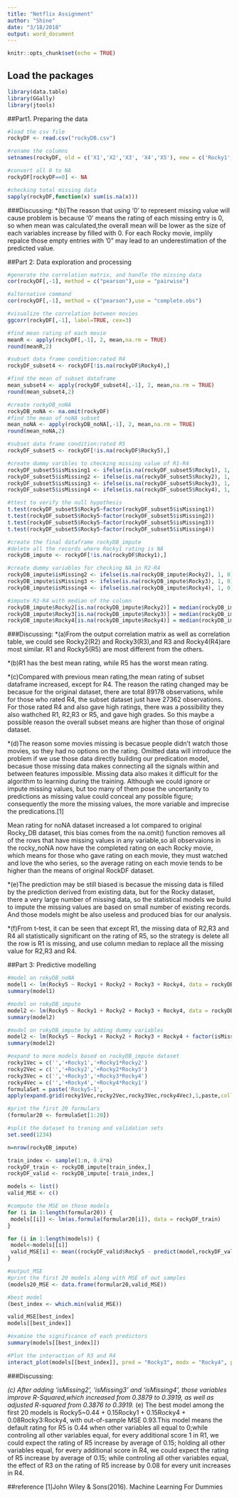 ```yaml
---
title: "Netflix Assignment"
author: "Shine"
date: "3/18/2018"
output: word_document
---
```


```r
knitr::opts_chunk$set(echo = TRUE)
```

## Load the packages
```r
library(data.table)
library(GGally)
library(jtools)
```

##Part1. Preparing the data
```r
#load the csv file
rockyDF <- read.csv("rockyDB.csv")

#rename the columns
setnames(rockyDF, old = c('X1','X2','X3', 'X4','X5'), new = c('Rocky1','Rocky2','Rocky3', 'Rocky4', 'Rocky5'))

#convert all 0 to NA
rockyDF[rockyDF==0] <- NA

#checking total missing data
sapply(rockyDF,function(x) sum(is.na(x)))
```
###Discussing:
*(b)The reason that using '0' to represent missing value will cause problem is because '0' means the rating of each missing entry is 0, so when mean was calculated,the overall mean will be lower as the size of each variables increase by filled with 0. For each Rocky movie, implily repalce those empty entries with '0" may lead to an underestimation of the predicted value.


##Part 2: Data exploration and processing
```r
#generate the correlation matrix, and handle the missing data 
cor(rockyDF[,-1], method = c("pearson"),use = "pairwise")

#alternative command
cor(rockyDF[,-1], method = c("pearson"),use = "complete.obs")

#visualize the correlation between movies
ggcorr(rockyDF[,-1], label=TRUE, cex=3)

#find mean rating of each movie
meanR <- apply(rockyDF[,-1], 2, mean,na.rm = TRUE)
round(meanR,2)

#subset data frame condition:rated R4
rockyDF_subset4 <- rockyDF[!is.na(rockyDF$Rocky4),]

#find the mean of subset dataframe
mean_subset4 <- apply(rockyDF_subset4[,-1], 2, mean,na.rm = TRUE)
round(mean_subset4,2)

#create rockyDB_noNA
rockyDB_noNA <- na.omit(rockyDF)
#find the mean of noNA subset
mean_noNA <- apply(rockyDB_noNA[,-1], 2, mean,na.rm = TRUE)
round(mean_noNA,2)

#subset data frame condition:rated R5
rockyDF_subset5 <- rockyDF[!is.na(rockyDF$Rocky5),]

#create dummy varibles to checking missing value of R1-R4
rockyDF_subset5$isMissing1 <- ifelse(is.na(rockyDF_subset5$Rocky1), 1, 0)
rockyDF_subset5$isMissing2 <- ifelse(is.na(rockyDF_subset5$Rocky2), 1, 0)
rockyDF_subset5$isMissing3 <- ifelse(is.na(rockyDF_subset5$Rocky3), 1, 0)
rockyDF_subset5$isMissing4 <- ifelse(is.na(rockyDF_subset5$Rocky4), 1, 0)

#ttest to verify the null hypothesis
t.test(rockyDF_subset5$Rocky5~factor(rockyDF_subset5$isMissing1))
t.test(rockyDF_subset5$Rocky5~factor(rockyDF_subset5$isMissing2))
t.test(rockyDF_subset5$Rocky5~factor(rockyDF_subset5$isMissing3))
t.test(rockyDF_subset5$Rocky5~factor(rockyDF_subset5$isMissing4))

#create the final dataframe rockyDB_impute
#delete all the records where Rocky1 rating is NA
rockyDB_impute <- rockyDF[!is.na(rockyDF$Rocky1),]

#create dummy variables for checking NA in R2-R4
rockyDB_impute$isMissing2 <- ifelse(is.na(rockyDB_impute$Rocky2), 1, 0)
rockyDB_impute$isMissing3 <- ifelse(is.na(rockyDB_impute$Rocky3), 1, 0)
rockyDB_impute$isMissing4 <- ifelse(is.na(rockyDB_impute$Rocky4), 1, 0)

#impute R2-R4 with median of the column 
rockyDB_impute$Rocky2[is.na(rockyDB_impute$Rocky2)] = median(rockyDB_impute$Rocky2, na.rm = TRUE)
rockyDB_impute$Rocky3[is.na(rockyDB_impute$Rocky3)] = median(rockyDB_impute$Rocky3, na.rm = TRUE)
rockyDB_impute$Rocky4[is.na(rockyDB_impute$Rocky4)] = median(rockyDB_impute$Rocky4, na.rm = TRUE)

```
###Discussing: 
*(a)From the output correlation matrix as well as correlation table, we could see Rocky2(R2) and Rocky3(R3),and R3 and Rocky4(R4)are most similar. R1 and Rocky5(R5) are most different from the others.

*(b)R1 has the best mean rating, while R5 has the worst mean rating.

*(c)Compared with previous mean rating,the mean rating of subset dataframe increased, except for R4. The reason the rating changed may be becasue for the original dataset, there are total 89178 observations, while for those who rated R4, the subset dataset just have 27362 observations. For those rated R4 and also gave high ratings, there was a possibility they also wathched R1, R2,R3 or R5, and gave high grades. So this maybe a possible reason the overall subset means are higher than those of original dataset.

*(d)The reason some movies missing is becasue people didn't watch those movies, so they had no options on the rating. Omitted data will introduce the problem if we use those data directly building our predication model, becasue those missing data makes connecting all the signals within and between features impossible. Missing data also makes it difficult for the algorithm to learning during the training. Although we could ignore or impute missing values, but too many of them pose the uncertanity to predictions as missing value could conceal any possible figure; consequently the more the missing values, the more variable and imprecise the predications.[1]

Mean rating for noNA dataset increased a lot compared to original Rocky_DB dataset, this bias comes from the na.omit() function removes all of the rows that have missing values in any variable,so all observaions in the rocky_noNA now have the completed rating on each Rocky movie, which means for those who gave rating on each movie, they must watched and love the who series, so the average rating on each movie tends to be higher than the means of original RockDF dataset.

*(e)The prediction may be still biased is becasue the missing data is filled by the prediction derived from existing data, but for the Rocky dataset, there a very large number of missing data, so the statistical models we build to impute the missing values are based on small number of existing records. And those models might be also useless and produced bias for our analysis.

*(f)From t-test, it can be seen that except R1, the missing data of R2,R3 and R4 all statistically significant on the rating of R5, so the strategy is delete all the row is R1 is missing, and use column median to replace all the missing value for R2,R3 and R4.


##Part 3: Predictive modelling
```r
#model on rokyDB_noNA
model1 <- lm(Rocky5 ~ Rocky1 + Rocky2 + Rocky3 + Rocky4, data = rockyDB_noNA)
summary(model1)

#model on rokyDB_impute
model2 <- lm(Rocky5 ~ Rocky1 + Rocky2 + Rocky3 + Rocky4, data = rockyDB_impute)
summary(model2)

#model on rokyDB_impute by adding dummy variables 
model2 <- lm(Rocky5 ~ Rocky1 + Rocky2 + Rocky3 + Rocky4 + factor(isMissing2) +factor(isMissing3) +factor(isMissing4), data = rockyDB_impute)
summary(model2)

#expand to more models based on rockyDB_impute dataset 
rocky1Vec = c('','+Rocky1','+Rocky1*Rocky2')
rocky2Vec = c('','+Rocky2','+Rocky2*Rocky3')
rocky3Vec = c('','+Rocky3','+Rocky3*Rocky4')
rocky4Vec = c('','+Rocky4','+Rocky4*Rocky1')
formulaSet = paste('Rocky5~1',
apply(expand.grid(rocky1Vec,rocky2Vec,rocky3Vec,rocky4Vec),1,paste,collapse=''))

#print the first 20 formulars
(formular20 <- formulaSet[1:20])

#split the dataset to traning and validation sets
set.seed(1234)

n=nrow(rockyDB_impute)

train_index <- sample(1:n, 0.8*n)
rockyDF_train <- rockyDB_impute[train_index,]
rockyDF_valid <- rockyDB_impute[-train_index,]

models <- list()
valid_MSE <- c()

#compute the MSE on those models
for (i in 1:length(formular20)) {
 models[[i]] <- lm(as.formula(formular20[i]), data = rockyDF_train)
}

for (i in 1:length(models)) {
 model<-models[[i]]
 valid_MSE[i] <- mean((rockyDF_valid$Rocky5 - predict(model,rockyDF_valid))^2, na.rm = TRUE)
}

#output_MSE
#print the first 20 models along with MSE of out samples
(models20_MSE <- data.frame(formular20,valid_MSE))

#best model
(best_index <- which.min(valid_MSE))

valid_MSE[best_index]
models[[best_index]]

#examine the significance of each predictors
summary(models[[best_index]])

#Plot the interaction of R3 and R4
interact_plot(models[[best_index]], pred = "Rocky3", modx = "Rocky4", plot.points = TRUE)


```
###Discussing: 

*(c) After adding 'isMissing2', 'isMissing3' and 'isMissing4', those variables improve R-Squared,which increased from 0.3879 to 0.3919, as well as adjusted R-squared from 0.3876 to 0.3919.
*(e) The best model among the first 20 models is Rocky5~0.44 + 0.15Rocky1 + 0.15Rocky4 + 0.08Rocky3:Rocky4, with out-of-sample MSE 0.93.This model means the default rating for R5 is 0.44 when other variables all equal to 0;while controling all other variables equal, for every additional score 1 in R1, we could expect the rating of R5 increase by average of 0.15; holding all other variables equal, for every additional score in R4, we could expect the rating of R5 increase by average of 0.15; while controling all other variables equal, the effect of R3 on the rating of R5 increase by 0.08 for every unit increases in R4.

##reference
[1]John Wiley & Sons(2016). Machine Learning For Dummies
